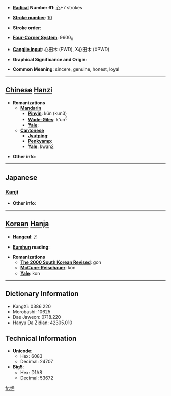 * '''[[Wiktionary:Chinese radical index| Radical]] Number 61''': [[Wiktionary:Chinese radical index 心|心]]+7 strokes

* '''[[Wiktionary:Chinese total strokes index|Stroke number]]''': [[Wiktionary:Chinese total strokes index 10|10]]

* '''Stroke order''': 

* '''[[Wiktionary:Chinese four corner index|Four-Corner System]]''': 9600<sub>0</sub>

* '''[[Wiktionary:Chinese Cangjie index|Cangjie input]]''': 心田木 (PWD), X心田木 (XPWD)

* '''Graphical Significance and Origin''': 

* '''Common Meaning''': sincere, genuine, honest, loyal

----

== [[Chinese]] [[Hanzi]] ==

* '''Romanizations'''
** '''[[Mandarin]]'''
*** '''[[Pinyin]]''': kǔn (kun3)
*** '''[[Wade-Giles]]''': k'un<sup>3</sup>
*** '''[[Yale]]''': 
** '''[[Cantonese]]'''
*** '''[[Jyutping]]''':
*** '''[[Penkyamp]]''': 
*** '''[[Yale]]''': kwan2

* '''Other info''': 

----

==Japanese==
===[[Kanji]]===
{{kanji|on readings=[[こん]] (kon)|kun readings=[[まごころ]] (magokoro)}}

* '''Other info''':  

----

== [[Korean]] [[Hanja]] ==

* '''[[Hangeul]]''': 곤

* '''[[Eumhun]] reading''': 

* '''Romanizations'''
** '''[[The 2000 South Korean Revised Romanization|The 2000 South Korean Revised]]''': gon
** '''[[McCune-Reischauer]]''': kon
** '''[[Yale]]''': kon

----

== Dictionary Information ==

* KangXi: 0386.220
* Morobashi: 10625
* Dae Jaweon: 0718.220
* Hanyu Da Zidian: 42305.010

== Technical Information ==

* '''Unicode''':
** Hex: 6083
** Decimal: 24707
* '''Big5''':
** Hex: D1A8
** Decimal: 53672

[[fr:悃]]
